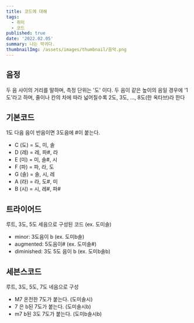 ```yaml
---
title: 코드에 대해
tags:
  - 취미
  - 코드
published: true
date: '2022.02.05' 
summary: 나는 막귀다.
thumbnailImg: /assets/images/thumbnail/음악.png
---
```


## 음정 

두 음 사이의 거리를 말하며, 측정 단위는 '도' 이다.
두 음이 같은 높이의 음일 경우에 '1도'라고 하며, 줄이나 칸의 차에 따라 넓어질수록 2도, 3도, ..., 8도(한 옥타브)라 한다

## 기본코드

1도 다음 음이 반음이면 3도음에 #이 붙는다.   

- C (도) = 도, 미, 솔
- D (레) = 레, 파#, 라 
- E (미) = 미, 솔#, 시 
- F (파) = 파, 라, 도
- G (솔) = 솔, 시, 레
- A (라) = 라, 도#, 미 
- B (시) = 시, 레#, 파#

## 트라이어드

루트, 3도, 5도 세음으로 구성된 코드  (ex. 도미솔)

- minor: 3도음이 b (ex. 도미b솔)
- augmented: 5도음이# (ex. 도미솔#)
- diminished: 3도 5도 음이 b (ex. 도미b솔b)

## 세븐스코드

루트, 3도, 5도, 7도 네음으로 구성

- M7 온전한 7도가 붙는다. (도미솔시)
- 7 은 b된 7도가 붙는다. (도미솔시b)
- m7 b된 3도 7도가 붙는다. (도미b솔시b)